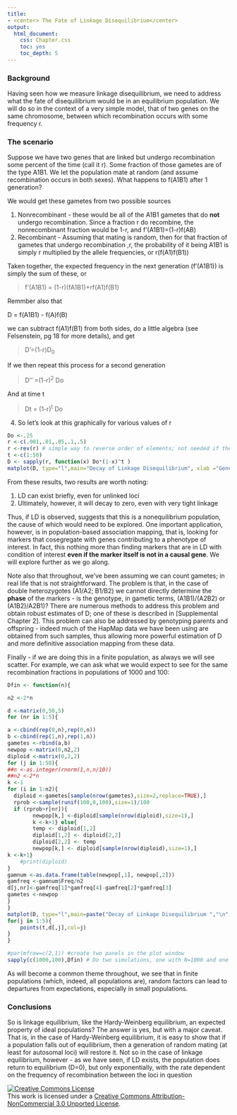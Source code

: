 ```yaml
---
title: 
- <center> The Fate of Linkage Disequilibrium</center>
output:
  html_document:
    css: Chapter.css
    toc: yes
    toc_depth: 5
---
```


### Background

Having seen how we measure linkage disequilibrium, we need to address what the fate of disequilibrium would be in an equilibrium population.  We will do so in the context of a very simple model, that of two genes on the same chromosome, between which recombination occurs with some frequency r.


### The scenario

Suppose we have two genes that are linked but undergo recombination some percent of the time (call it r).  Some fraction of those gametes are of the type A1B1.    We let the population mate at random (and assume recombination occurs in both sexes).  What happens to f(A1B1) after 1 generation? 

We would get these gametes from two possible sources

1. Nonrecombinant -  these would be all of the A1B1 gametes                                                      that do **not** undergo recombination.  Since a fraction r do recombine, the nonrecombinant fraction would be 1-r, and  f'(A1B1)=(1-r)f(AB)
2. Recombinant - Assuming that mating is random, then for that fraction of gametes that undergo recombination ,r, the probability of it being A1B1 is simply r multiplied by the allele frequencies, or r(f(A1)f(B1))

Taken together, the expected frequency in the next generation (f'(A1B1)) is simply the sum of these, or 

> f'(A1B1) = (1-r)(fA1B1)+rf(A1)f(B1)

Remmber also that 

D = f(A1B1) - f(A)f(B)

we can  subtract f(A1)f(B1) from both sides, do a little algebra (see Felsenstein, pg 18 for more details),  and get  


> D'=(1-r)D<sub>0</sub>

If we then repeat this process for a second generation

> D'' =(1-r)^2^ Do
 
  And at time t

> Dt = (1-r)^t^ Do

4.  So let's look at this graphically for various values of r

```r
Do <-.25
r <-c(.001,.01,.05,.1,.5)
r <-rev(r) # simple way to reverse order of elements; not needed if they had been input from largest to smallest
t <-c(1:50)
D <- sapply(r, function(x) Do*(1-x)^t )
matplot(D, type="l",main="Decay of Linkage Disequilibrium", xlab ="Generation", ylab="D",lty=1)
```

From these results, two results are worth noting:

1.  LD can exist briefly, even for unlinked loci
2.  Ultimately, however, it will decay to zero, even with very tight linkage

Thus, if LD is observed, suggests that this is a  nonequilibrium population, the cause of which would need to be explored.  One important application, however, is in population-based association mapping, that is, looking for markers that cosegregate with genes contributing to a phenotype of interest.  In fact, this nothing more than finding markers that are in LD with condition of interest **even if the marker itself is not in a causal gene**.  We will explore further as we go along.

Note also that throughout, we've been assuming we can count gametes; in real life that is not straightforward.  The problem is that, in the case of double heterozygotes (A1/A2; B1/B2) we cannot directly determine the **phase** of the markers - is the genotype, in gametic terms, (A1B1)/(A2B2) or (A1B2)/A2B1)?  There are numerous methods to address this problem and obtain robust estimates of D; one of these is described in [Supplemental Chapter 2]. This problem can also be addressed by genotyping parents and offspring - indeed much of the HapMap data we have been using are obtained from such samples, thus allowing more powerful estimation of D and more definitive association mapping from these data.

Finally - if we are doing this in a finite population, as always we will see scatter.  For example, we can ask what we would expect to see for the same recombination fractions in populations of 1000 and 100:
```r
Dfin <- function(n){

n2 <-2*n

d <-matrix(0,50,5)
for (nr in 1:5){

a <-cbind(rep(0,n),rep(0,n))
b <-cbind(rep(1,n),rep(1,n))
gametes <-rbind(a,b)
newpop <-matrix(0,n2,2)
diploid <-matrix(0,2,2)
for (j in 1:50){
##n <-as.integer(rnorm(1,n,n/10))
##n2 <-2*n
k <-1
for (i in 1:n2){ 
  diploid <-gametes[sample(nrow(gametes),size=2,replace=TRUE),]
  rprob <-sample(runif(100,0,100),size=1)/100
  if (rprob>r[nr]){
		newpop[k,] <-diploid[sample(nrow(diploid),size=1),]
		k <-k+1} else{
		temp <- diploid[1,2]
		diploid[1,2] <- diploid[2,2]
		diploid[2,2] <- temp 
		newpop[k,] <- diploid[sample(nrow(diploid),size=1),]
k <-k+1}
	#print(diploid)
}
gamnum <-as.data.frame(table(newpop[,1], newpop[,2]))
gamfreq <-gamnum$Freq/n2
d[j,nr]<-gamfreq[1]*gamfreq[4]-gamfreq[2]*gamfreq[3]
gametes <-newpop
}
}
matplot(D, type="l",main=paste("Decay of Linkage Disequilibrium ","\n", "n=",n,sep=""), xlab ="Generation", ylab="D",lty=1)
for(j in 1:5){
	points(t,d[,j],col=j)
}
}
```


```r
#par(mfrow=c(2,1)) #create two panels in the plot window
sapply(c(1000,100),Dfin) # Do two simulations, one with N=1000 and one with N=100
```


As will become a common theme throughout, we see that in finite populations (which, indeed, all populations are), random factors can lead to departures from expectations, especially in small populations. 

### Conclusions

So is linkage equilibrium, like the Hardy-Weinberg equilibrium, an expected property of ideal populations?  The answer is yes, but with a major caveat.  That is, in the case of Hardy-Weinberg equilibrium, it is easy to show that if a population falls out of equilibrium, then a generation of random mating (at least for autosomal loci) will restore it.  Not so in the case of linkage equilibrium, however - as we have seen, if LD exists, the population does return to equilibrium (D=0), but only exponentially, with the rate dependent on the frequency of recombination between the loci in question

<a rel="license" href="http://creativecommons.org/licenses/by-nc/3.0/deed.en_US"><img alt="Creative Commons License" style="border-width:0" src="http://i.creativecommons.org/l/by-nc/3.0/80x15.png" /></a><br />This work is licensed under a <a rel="license" href="http://creativecommons.org/licenses/by-nc/3.0/deed.en_US">Creative Commons Attribution-NonCommercial 3.0 Unported License</a>.
